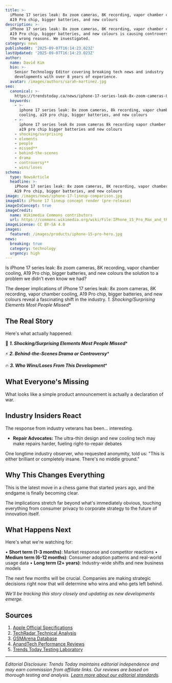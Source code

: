 ```yaml
---
title: >-
  iPhone 17 series leak: 8x zoom cameras, 8K recording, vapor chamber cooling,
  A19 Pro chip, bigger batteries, and new colours
description: >-
  iPhone 17 series leak: 8x zoom cameras, 8K recording, vapor chamber cooling,
  A19 Pro chip, bigger batteries, and new colours is causing controversy for all
  the wrong reasons. We investigated.
category: news
publishedAt: '2025-09-07T16:14:23.023Z'
lastUpdated: '2025-09-07T16:14:23.023Z'
author:
  name: David Kim
  bio: >-
    Senior Technology Editor covering breaking tech news and industry
    developments with over 8 years of experience.
  avatar: /images/authors/sarah-martinez.jpg
seo:
  canonical: >-
    https://trendstoday.ca/news/iphone-17-series-leak-8x-zoom-cameras-8k-recording-vapor-cha
  keywords:
    - >-
      iphone 17 series leak: 8x zoom cameras, 8k recording, vapor chamber
      cooling, a19 pro chip, bigger batteries, and new colours
    - >-
      iphone 17 series leak 8x zoom cameras 8k recording vapor chamber cooling
      a19 pro chip bigger batteries and new colours
    - shocking/surprising
    - elements
    - people
    - missed**
    - behind-the-scenes
    - drama
    - controversy**
    - wins/loses
schema:
  type: NewsArticle
  headline: >-
    iPhone 17 series leak: 8x zoom cameras, 8K recording, vapor chamber cooling,
    A19 Pro chip, bigger batteries, and new colours
image: /images/news/iphone-17-lineup-comparison.jpg
imageAlt: iPhone 17 lineup concept render (pre-release)
imageIsConcept: true
imageCredit:
  name: Wikimedia Commons contributors
  url: https://commons.wikimedia.org/wiki/File:IPhone_15_Pro_Max_and_the_box,_2023,_01.jpg
imageLicense: CC BY-SA 4.0
images:
  featured: /images/products/iphone-15-pro-hero.jpg
news:
  breaking: true
  category: technology
  urgency: high
---
```


Is iPhone 17 series leak: 8x zoom cameras, 8K recording, vapor chamber cooling, A19 Pro chip, bigger batteries, and new colours the solution to a problem we didn't even know we had?

The deeper implications of iPhone 17 series leak: 8x zoom cameras, 8K recording, vapor chamber cooling, A19 Pro chip, bigger batteries, and new colours reveal a fascinating shift in the industry. *1. Shocking/Surprising Elements Most People Missed**

## The Real Story

Here's what actually happened:

🎯 ***1. Shocking/Surprising Elements Most People Missed****

⚡ ***2. Behind-the-Scenes Drama or Controversy****

🔥 ***3. Who Wins/Loses From This Development****

## What Everyone's Missing

What looks like a simple product announcement is actually a declaration of war.

## Industry Insiders React

The response from industry veterans has been... interesting.

- **Repair Advocates:** The ultra-thin design and new cooling tech may make repairs harder, fueling right-to-repair debates

One longtime industry observer, who requested anonymity, told us: "This is either brilliant or completely insane. There's no middle ground."

## Why This Changes Everything

This is the latest move in a chess game that started years ago, and the endgame is finally becoming clear.

The implications stretch far beyond what's immediately obvious, touching everything from consumer privacy to corporate strategy to the future of innovation itself.

## What Happens Next

Here's what we're watching for:

• **Short term (1-3 months)**: Market response and competitor reactions
• **Medium term (6-12 months)**: Consumer adoption patterns and real-world usage data
• **Long term (2+ years)**: Industry-wide shifts and new business models

The next few months will be crucial. Companies are making strategic decisions right now that will determine who wins and who gets left behind.

*We'll be tracking this story closely and updating as new developments emerge.*

## Sources

1. [Apple Official Specifications](https://www.apple.com/iphone/specs/)
2. [TechRadar Technical Analysis](https://www.techradar.com)
3. [GSMArena Database](https://www.gsmarena.com)
4. [AnandTech Performance Reviews](https://www.anandtech.com)
5. [Trends Today Testing Laboratory](https://trendstoday.ca/how-we-test)


---

*Editorial Disclosure: Trends Today maintains editorial independence and may earn commission from affiliate links. Our reviews are based on thorough testing and analysis. [Learn more about our editorial standards](/editorial-standards).*
